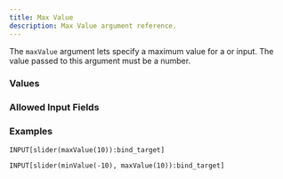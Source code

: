 ```yaml
---
title: Max Value
description: Max Value argument reference.
---
```



<InputFieldArgumentInfo type={InputFieldArgumentType.MAX_VALUE}></InputFieldArgumentInfo>

The `maxValue` argument lets specify a maximum value for a <InputFieldLink type={InputFieldType.SLIDER}></InputFieldLink> or <InputFieldLink type={InputFieldType.PROGRESS_BAR}></InputFieldLink> input.
The value passed to this argument must be a number.

### Values

<InputFieldArgumentValuesInfo type={InputFieldArgumentType.MAX_VALUE}></InputFieldArgumentValuesInfo>

### Allowed Input Fields

<InputFieldArgumentAllowedInputFields type={InputFieldArgumentType.MAX_VALUE}></InputFieldArgumentAllowedInputFields>

### Examples

```meta-bind
INPUT[slider(maxValue(10)):bind_target]
```

```meta-bind
INPUT[slider(minValue(-10), maxValue(10)):bind_target]
```
